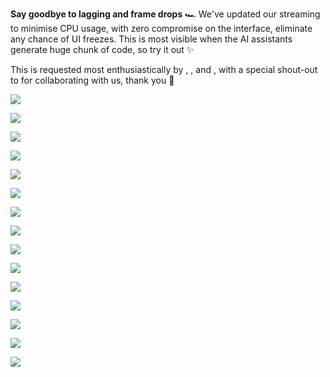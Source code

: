 
<ReleaseVideo src="https://res.cloudinary.com/dltbv060k/video/upload/v1742050503/11-2_nbeq44.mp4"/>

**Say goodbye to lagging and frame drops** 🏎️
We've updated our streaming to minimise CPU usage,
with zero compromise on the interface,
eliminate any chance of UI freezes.
This is most visible when the AI assistants generate huge chunk of code,
so try it out ✨

This is requested most enthusiastically by <ReleaseUser name="khoa"/>,
<ReleaseUser name="huy"/>, and <ReleaseUser name="chinh"/>,
with a special shout-out to <ReleaseUser name="huy"/>
for collaborating with us, thank you 🙇

<ReleaseBuild>
<ReleaseVideo src="https://res.cloudinary.com/dltbv060k/video/upload/v1742050502/11-1_vjmhap.mp4"/>

<ReleaseVideo src="https://res.cloudinary.com/dltbv060k/video/upload/v1743867082/2_dw5cky.mp4"/>

![](https://res.cloudinary.com/dltbv060k/image/upload/v1743866933/1_p1udvp.png)

![](https://res.cloudinary.com/dltbv060k/image/upload/v1743866992/1_mrawlc.png)

![](https://res.cloudinary.com/dltbv060k/image/upload/v1743866925/3_or4wbe.png)

![](https://res.cloudinary.com/dltbv060k/image/upload/v1743866897/4_uhfai7.png)

![](https://res.cloudinary.com/dltbv060k/image/upload/v1743867003/5_jrgb7v.png)

![](https://res.cloudinary.com/dltbv060k/image/upload/v1743866934/6_eyllzo.png)

![](https://res.cloudinary.com/dltbv060k/image/upload/v1743866931/7_oymlo1.png)

![](https://res.cloudinary.com/dltbv060k/image/upload/v1743866924/8_bdandu.png)

![](https://res.cloudinary.com/dltbv060k/image/upload/v1743866913/9_qobyxl.png)

![](https://res.cloudinary.com/dltbv060k/image/upload/v1743866458/10_h7nabs.png)

![](https://res.cloudinary.com/dltbv060k/image/upload/v1743866929/11_fchafl.png)

![](https://res.cloudinary.com/dltbv060k/image/upload/v1743866929/11_fchafl.png)

![](https://res.cloudinary.com/dltbv060k/image/upload/v1743866935/2_q6sjvi.png)

![](https://res.cloudinary.com/dltbv060k/image/upload/v1743866886/3_erf6yl.png)

![](https://res.cloudinary.com/dltbv060k/image/upload/v1743866889/4_fpjlfv.png)

</ReleaseBuild>